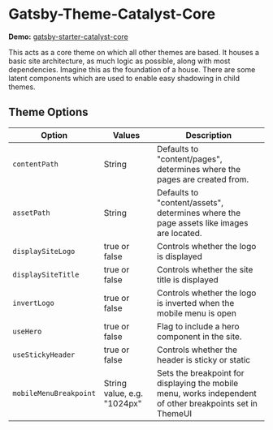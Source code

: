 # Gatsby-Theme-Catalyst-Core

**Demo:** [gatsby-starter-catalyst-core](https://gatsby-starter-catalyst-core.netlify.com/)

This acts as a core theme on which all other themes are based. It houses a basic site architecture, as much logic as possible, along with most dependencies. Imagine this as the foundation of a house. There are some latent components which are used to enable easy shadowing in child themes.

## Theme Options

| Option                 | Values                      | Description                                                                                               |
| ---------------------- | --------------------------- | --------------------------------------------------------------------------------------------------------- |
| `contentPath`          | String                      | Defaults to "content/pages", determines where the pages are created from.                                 |
| `assetPath`            | String                      | Defaults to "content/assets", determines where the page assets like images are located.                   |
| `displaySiteLogo`      | true or false               | Controls whether the logo is displayed                                                                    |
| `displaySiteTitle`     | true or false               | Controls whether the site title is displayed                                                              |
| `invertLogo`           | true or false               | Controls whether the logo is inverted when the mobile menu is open                                        |
| `useHero`              | true or false               | Flag to include a hero component in the site.                                                             |
| `useStickyHeader`      | true or false               | Controls whether the header is sticky or static                                                           |
| `mobileMenuBreakpoint` | String value, e.g. "1024px" | Sets the breakpoint for displaying the mobile menu, works independent of other breakpoints set in ThemeUI |
